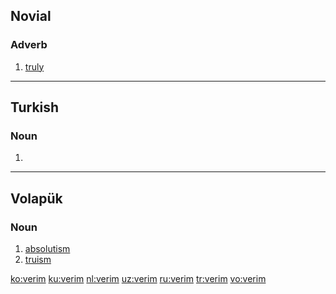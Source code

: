 ==Novial==

===Adverb===
{{head|nov|adverb}}

# [[truly]]

----

==Turkish==

===Noun===
{{head|tr|noun form}}

# {{first-person singular possessive of|veri|lang=tr}}

----

==Volapük==

===Noun===
{{head|vo|noun}}

# [[absolutism]]
# [[truism]]

[[ko:verim]]
[[ku:verim]]
[[nl:verim]]
[[uz:verim]]
[[ru:verim]]
[[tr:verim]]
[[vo:verim]]